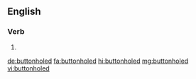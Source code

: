 ==English==

===Verb===
{{head|en|verb form}}

# {{en-past of|buttonhole}}

[[de:buttonholed]]
[[fa:buttonholed]]
[[hi:buttonholed]]
[[mg:buttonholed]]
[[vi:buttonholed]]